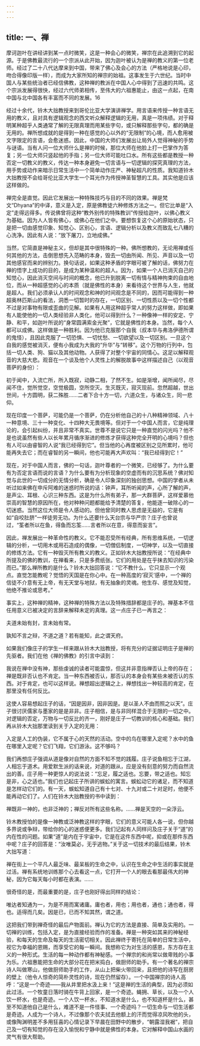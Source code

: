 ```yaml
---
---
---
```

title: 一、禅
---




摩诃迦叶在讲经讲到某一点时微笑，这是一种会心的微笑，禅宗在此追溯到它的起源。于是佛教最流行的一个宗派从此开始，因为迦叶被认为是禅的教义的第一位老师。经过了二十八代达摩来到中国，带来了佛心及会心的方法（严格地说是心印，吻合得像印版一样），而成为大家所知的禅宗的始祖。这事发生于六世纪。当时中国人与某些统治者已经信佛教，这种禅的教派在中国人心中得到了迅速的共鸣。这个宗派发展得很快，经过六代师弟相传，至伟大的六祖惠能止，由这一点起，在南中国与北中国各有丰富而不同的发展。16

经过十余代，铃木大拙教授来到哥伦比亚大学演讲禅学。用言语来传授一种言语无用的教义，且对具有逻辑观念的西文听众解释逻辑的无用，真是一项伟绩。对于释明某种超乎人类通常了解的无限真理而用某些字句，或只解释那些字句，都的确是无用的。禅所想成就的是得到一种在感觉的心以外的“无限制”的心境，而人愈用被文字限定的言语，会愈迷惑。因此，中国的大师们发展出让局外人觉得神秘的手势与谜语。当有人问一位大师什么是禅的时候，那位大师在他脸上打一巴掌作为答复；另一位大师只竖起他的手指；另一位大师可能吐口水。所有这些都是教授一种否定一切教义的教义，传达一种本身避免一切言语与一切逻辑的探究真理的方法，用手势或动作来暗示日常生活中一个简单动作庄严、神秘超凡的性质。我知道铃木大拙教授不会给哥伦比亚大学生一个耳光作为传授神圣智慧的工具。其实他是应该这样做的。

禅完全是直觉。因此它发展出一种特殊技巧与目的不同的效果。禅是梵文“Dhyana”的中译，意义是入定，原是佛教徒六种修炼方法之一。但它比单是“入定”走得远得多。传说佛曾将这种“教外别传的特殊教训”传授给迦叶，以佛心教义为基础。因为人人皆有佛心，或佛心在他们之中。要想恢复这个心的原始状态，只是把一切由感觉印象、知觉心、区别心，言语、逻辑分析以及教义而致乱七八糟的心洗净。因此有人说：“放下屠刀，立地成佛。”

当然，它简直是神秘主义，但却是其中很特殊的一种。佛所想教的，无论用禅或任何其他的方法，击倒思想先入范畴的本身，毁去一切由所闻、所见、声音以及一切其他感官而来的辨别力。换句话说，如果这种矛盾的字眼可被了解的话，佛努力在禅的悟字上成功的目的，是成为某种温和的超人。因为，如果一个人已消灭自己的知觉心，因此消灭空间与时间的概念，他已升到脱离一切有情与精神拘束的自由地位，而从一种超感觉的心的本质（就是佛性的本身）来看待这个世界与人生，他就是超人。我们必须承认人的时间观念和神的时间观念是不同的，因而可能得到一种超奥林匹斯山的看法，洞悉一切暂时的存在，一切区别、一切性质以及一切个性都不过是对事物有限或歪曲的见解。如果有人用这种超乎常人的努力这样做，即如果有人能使他的一切人类经验非人类化，他可以得到什么？一种像神一样的安定、宁静、和平，如迦叶所说的“身常圆满索金光聚”，它就是佛性的本身。当然，每个人都可以成佛。这样做是一种胜利。因为他已克服那个自我（叔本华与弗洛伊德所谓的鬼怪），且因此克服了一切恐惧、一切忧愁、一切欲望以及一切区别。一旦这个自我的感觉被消灭，便有小我成为大我的“升华”与“转移”。这个万物的行列中，包括一切人类、狗、猫以及其他动物。人获得了对整个宇宙的同情心。这足以解释观音的大慈大悲。观音在一个谈及他个人灵性上的解脱故事中这样描述自己（以观音菩萨的身份）：

初于闻中，入流亡所，所入既寂，动静二相，了然不生。如是渐增，闻所闻尽，尽闻不住，觉所觉空，空觉极圆，空所空灭。生灭既灭，寂灭现前。忽然超越，世出世间，十方圆明，获二殊胜……二者下合十方一切，六道众生，与诸众生，同一悲仰。

现在印度一个菩萨，可能仍是一个菩萨，仍在分析他自己的十八种精神领域、八十一种意境、三十一种变化、十四种大无畏境等。但对于一个中国人而言，它是纯理论的，会引起纠纷，并且非常不真实。世尊不是说它只是一种直觉的闪光吗？他不是也说虽然有些人以长年累月循序渐进的修炼才获得这种完全开明的心境吗？但也有人可以由睿智的人说“我已经得到它”。但当他的心再度被区别之见所累时，他可能再失去它；而在睿智的另一瞬间，他也可能再大声欢叫：“我已经得到它！”

现在，对于中国人而言，佛的一句话，迦叶尊者的一个微笑，已经够了。为什么要有为否定言语而说的言语？为什么要有为分析现象的空虚而有的沉思系统？佛对知觉与此世的一切成分的无情分析，确是令人印象深刻的独创思想。中国的学者从未听过如来佛在申斥阿难的迷惑时所说的话：钟声，耳所听闻的声，心所了解的声，是声尘、耳根、心识三种东西。这是为什么所有弟子，那一大群菩萨，这样爱慕他崇高的智慧的原因所在，他对种种问题都能给予清楚的答复，他能逐一破除心的一切迷惑。当然这位大师是令人感动的。但他曾同时教人思虑是无益的，它是有如“自咬肚脐”一样徒劳无功。为什么还要什么天台宗与华严宗？庄子也曾说过，“筌者所以在鱼，得鱼而忘筌……言者所以在意，得意而妄言”。

因此，禅发展出一种革命性的教义。它不能忍受所有经典，所有思维系统，一切逻辑的分析，一切用木或用石造成的偶像，一切僧侣制度，一切神学，以及一切直接的修炼方法。它有一种毁灭所有教义的教义。正如铃木大拙教授所说：“在经典中所提及的佛的教训，在禅看来，只是多费纸张。它们的用处是在乎抹去知识的污染而已。”那么禅所教的是什么？铃木大拙回答说：“它不教什么，它只显示一个观点。直觉怎能教呢？觉悟的天国是在你心中。在一种高度的‘寂灭’感中，一个禅的信徒不介意有无上帝，有无天堂与地狱，有无抽象的灵魂。他生存、感觉及知觉，他绝不推论或思考。”

事实上，这种禅的精神，这种禅的特殊方法以及特殊措辞都是庄子的。禅基本不信任用意义已被决定的言辞来解释未定的真理。这一点庄子已一再言之：

夫道未始有封，言未始有常。

孰知不言之辩，不道之道？若有能知，此之谓天府。

如果我们像庄子的学生一样来跟从铃木大拙教授，将有充分的证据证明庄子是禅的先驱者。我们在他《禅的佛教》的引言中读到：

我说在禅中没有神，那些虔诚的读者可能震惊，但这并非意指禅否认上帝的存在；禅是既非否认也不肯定。当一种东西被否认，那否认的本身会有某些未被否认的东西。对于肯定，也可以这样说。禅想超出逻辑之上，禅想找出一种较高的肯定，在那里没有任何反比。

这使人容易想起庄子的话，“因是因非，因非因是。是以圣人不由而照之以天”。庄子很讨厌儒家与墨家的是是非非。庄子相信，是与非同样混合于无限的一切之中。对逻辑的否定，万物与一切反比的齐一，刚好是庄子一切教训的核心和基础。我们再从铃木大拙那里读到关于入定的无用：

入定是人工的伪装，它不属于心的天然的活动。空中的鸟在哪里入定呢？水中的鱼在哪里入定呢？它们飞翔，它们游泳。这不够吗？

我们再想庄子强调从道是像对自然的方面不知不觉的践履。庄子说鱼相忘于江湖，人相忘于道术。用爱默生派的话来说，对道的跟从，应是没有刻意的努力而自然流出的善。庄子用一种更惊人的说法说：“忘足，履之适也。忘要，带之适也。知忘是非，心之适也。”我们也记起庄子所讲的蜈蚣的寓言。蜈蚣动它的诸足，而不知道是怎样动它们的。有一天，蜈蚣知道自己有十七对、十九对或二十对足时，他便不能再动它们了。人们在铃木大拙教授的书中读到：

禅既非一神的，也非泛神的；禅反对所有这些名称。……禅是天空的一朵浮云。

铃木教授怕的是像一神教或泛神教这样的字眼，它们的意义可能人各一说，但你越多界说或争辩，带给你的心的迷惑便更多。我们记起有人同样问及庄子关于“道”的内在性的问题。如果“道”是内在于宇宙中，它是在这件东西中呢，抑或在那件东西中呢？庄子的回答是：“汝唯莫必，无乎逃物。”关于这一切技术的最后结果，铃木大拙写道：

禅在街上一个平凡人最乏味、最呆板的生命之中，认识在生命之中生活的事实就是过活。禅有系统地训练那个心去看这一点，它打开一个人的眼去看那最伟大的神秘，因为它每天每小时都在表演。……

很奇怪的是，而最重要的是，庄子也刚好得出同样的结论：

唯达者知通为一，为是不用而寓诸庸。庸也者，用也；用也者，通也；通也者，得也。适得而几矣。因是已，已而不知其然，谓之道。

这把我们带到禅奇怪的最后产物面前。禅认为它的方法是直接、简单及实用的。一切禅的训练，包括入定，是为直接经验而作的准备。禅是一种突如其来的神秘经验，和每天的生命及每天的生活密切相关。因此禅终于寄托在简单的日常生活中，视它为幸福的恩赐，而享受它的每一瞬间。我想称它为对生活的感恩，东方存在主义的一种形式。生活的每一种动作都有神秘感。一个禅宗的和尚常以做卑贱的小事为乐。六祖惠能把生命的大部分花在把米捣白，做厨师的助手。有一个著名的禅宗诗人叫做寒山，他做厨师助手的工作，从山上把柴火带回来，且把他的诗写在厨房的壁上（他令人惊奇的简朴灵性的诗，现在仍然留存）。一个中国禅宗的诗人高呼：“这是一个奇迹——我从井里把水汲上来！”这是禅的生活的典型，因为必须如此过活。一个牧童日落时骑在牛背上回家，是一个奇迹。蝇拥、草长，以及一个人饮一杯水，也是奇迹。一个人饮一杯水，不知道水是什么，也不知道杯是什么，甚至不知道他自己是什么，难道不是一件怪事、一个奇迹吗？一切生命与一切生活都是奇迹。人成为一个诗人，不过像那个农夫拭去他额上的汗而觉得凉风吹他的头，或像陶渊明差不多用狂喜的心情记录下早晨在田野中的散步，“朝露湿我裾”，把自己及一切有知觉的存在没入愉悦和宁静中就是佛性的本身。它对解释中国山水画的灵气有很大帮助。